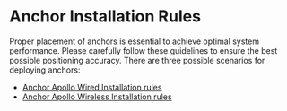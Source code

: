 # Anchor Installation Rules

Proper placement of anchors is essential to achieve optimal system performance. Please carefully follow these guidelines to ensure the best possible positioning accuracy. There are three possible scenarios for deploying anchors:
- [Anchor Apollo Wired Installation rules](AnchorApolloWiredInstallation)
- [Anchor Apollo Wireless Installation rules](AnchorApolloWirelessInstallation)
